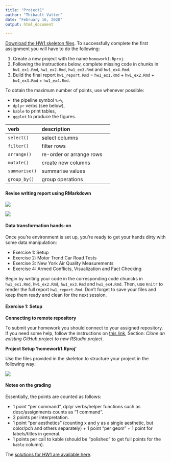 ```yaml
---
title: "Project1"
author: "Thibault Vatter"
date: "February 16, 2020"
output: html_document

---
```


[Download the HW1 skeleton files](https://raw.githubusercontent.com/tvatter/dsfba_2020/master/static/skeletons/dsfba_homework1_skeleton.zip). To successfully complete the first assignment you
will have to do the following:

1. Create a new project with the name `homework1.Rproj`.
2. Following the instructions below, complete missing code in chunks in `hw1_ex1.Rmd`, `hw1_ex2.Rmd`, `hw1_ex3.Rmd` and `hw1_ex4.Rmd`. 
3. Build the final report `hw1_report.Rmd` = `hw1_ex1.Rmd` + `hw1_ex2.Rmd` + `hw1_ex3.Rmd` + `hw1_ex4.Rmd`.


To obtain the maximum number of points, use whenever possible:

* the pipeline symbol `%>%`,
* `dplyr` verbs (see below),
* `kable` to print tables,
* `ggplot` to produce the figures.


| verb | description |
| :---  | :---  | :---:  |
| `select()` | select columns |
| `filter()` | filter rows |
| `arrange()` | re-order or arrange rows |
| `mutate()` | create new columns |
| `summarise()` | summarise values |
| `group_by()` | group operations |

#### Revise writing report using RMarkdown

![](rmarkdown_cs_1.png)

![](rmarkdown_cs_2.png)

<!-- __Q1.__ To showcase your successful project organisation, start your report by -->
<!-- providing the code and output for listing all files in your current directory  -->
<!-- and subdirectories. -->

#### Data transformation hands-on

Once you're environment is set up, you're ready to get your hands dirty with 
some data manipulation:

 * Exercise 1: Setup
 * Exercise 2: Motor Trend Car Road Tests
 * Exercise 3: New York Air Quality Measurements
 * Exercise 4: Armed Conflicts, Visualization and Fact Checking

Begin by writing your code in the corresponding code chuncks in `hw1_ex1.Rmd`,
`hw1_ex2.Rmd`, `hw1_ex3.Rmd` and `hw1_ex4.Rmd`. Then, use `Knitr` to render the
full report `hw1_report.Rmd`.
Don't forget to save your files and keep them ready and clean for the next session. 

#### Exercise 1: Setup

__Connecting to remote repository__

To submit your homework you should connect to your assigned repository. If you need some help, follow the instructions on [this link](https://www.r-bloggers.com/rstudio-and-github/), Section: *Clone an existing GitHub project to new RStudio project*.

__Project Setup 'homework1.Rproj'__

Use the files provided in the skeleton to structure your project in the following way:

![](project_structure.png)


#### Notes on the grading

Essentially, the points are counted as follows:

* 1 point "per command", dplyr verbs/helper functions such as desc/assignments counts as "1 command".
* 2 points per interpretation.
* 1 point "per aesthetics" (counting x and y as a single aesthetic, but color/pch and others separately) + 1 point "per geom" + 1 point for labels/titles in general.
* 1 points per call to kable (should be "polished" to get full points for the `kable` column).

The [solutions for HW1 are available here](https://raw.githubusercontent.com/tvatter/dsfba_2020/master/static/solutions/dsfba_homework1_solution.zip).
